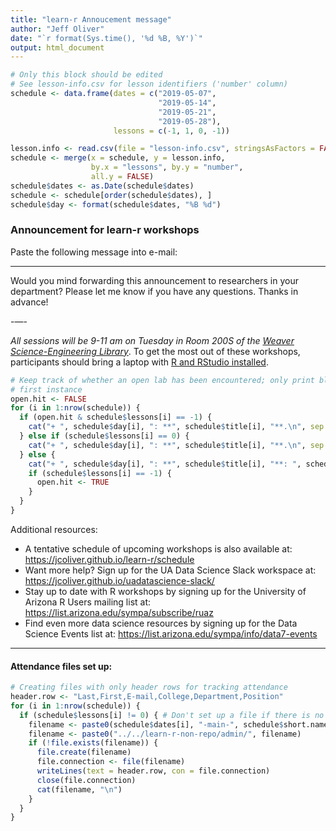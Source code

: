 ```yaml
---
title: "learn-r Annoucement message"
author: "Jeff Oliver"
date: "`r format(Sys.time(), '%d %B, %Y')`"
output: html_document
---
```


```r
# Only this block should be edited
# See lesson-info.csv for lesson identifiers ('number' column)
schedule <- data.frame(dates = c("2019-05-07",
                                 "2019-05-14",
                                 "2019-05-21",
                                 "2019-05-28"),
                       lessons = c(-1, 1, 0, -1))
```

```r
lesson.info <- read.csv(file = "lesson-info.csv", stringsAsFactors = FALSE)
schedule <- merge(x = schedule, y = lesson.info, 
                  by.x = "lessons", by.y = "number",
                  all.y = FALSE)
schedule$dates <- as.Date(schedule$dates)
schedule <- schedule[order(schedule$dates), ]
schedule$day <- format(schedule$dates, "%B %d")
```

### Announcement for learn-r workshops
Paste the following message into e-mail:

***

Would you mind forwarding this announcement to researchers in your department? Please let me know if you have any questions. Thanks in advance!

\-----

_All sessions will be 9-11 am on Tuesday in Room 200S of the [Weaver Science-Engineering Library](https://new.library.arizona.edu/visit/science)_. To get the most out of these workshops, participants should bring a laptop with [R and RStudio installed](https://jcoliver.github.io/learn-r/000-setup-instructions.html).

```r
# Keep track of whether an open lab has been encountered; only print blurb for 
# first instance
open.hit <- FALSE
for (i in 1:nrow(schedule)) {
  if (open.hit & schedule$lessons[i] == -1) {
    cat("+ ", schedule$day[i], ": **", schedule$title[i], "**.\n", sep = "")
  } else if (schedule$lessons[i] == 0) {
    cat("+ ", schedule$day[i], ": **", schedule$title[i], "**.\n", sep = "")
  } else {
    cat("+ ", schedule$day[i], ": **", schedule$title[i], "**: ", schedule$blurb[i], "\n", sep = "")
    if (schedule$lessons[i] == -1) {
      open.hit <- TRUE
    }
  }
}
```

Additional resources:

+ A tentative schedule of upcoming workshops is also available at: [https://jcoliver.github.io/learn-r/schedule](https://jcoliver.github.io/learn-r/schedule)
+ Want more help? Sign up for the UA Data Science Slack workspace at: [https://jcoliver.github.io/uadatascience-slack/](https://jcoliver.github.io/uadatascience-slack/)
+ Stay up to date with R workshops by signing up for the University of Arizona R Users mailing list at: [https://list.arizona.edu/sympa/subscribe/ruaz](https://list.arizona.edu/sympa/subscribe/ruaz)
+ Find even more data science resources by signing up for the Data Science Events list at: [https://list.arizona.edu/sympa/info/data7-events](https://list.arizona.edu/sympa/info/data7-events)

***

#### Attendance files set up:
```r
# Creating files with only header rows for tracking attendance
header.row <- "Last,First,E-mail,College,Department,Position"
for (i in 1:nrow(schedule)) {
  if (schedule$lessons[i] != 0) { # Don't set up a file if there is no lesson
    filename <- paste0(schedule$dates[i], "-main-", schedule$short.name[i], "-attendance.csv")
    filename <- paste0("../../learn-r-non-repo/admin/", filename)
    if (!file.exists(filename)) {
      file.create(filename)
      file.connection <- file(filename)
      writeLines(text = header.row, con = file.connection)
      close(file.connection)
      cat(filename, "\n")
    }
  }
}
```

